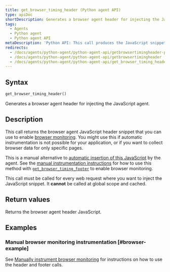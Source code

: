 ```yaml
---
title: get_browser_timing_header (Python agent API)
type: apiDoc
shortDescription: Generates a browser agent header for injecting the JavaScript agent.
tags:
  - Agents
  - Python agent
  - Python agent API
metaDescription: 'Python API: This call produces the JavaScript snippet you can use to set up browser monitoring.'
redirects:
  - /docs/agents/python-agent/python-agent-api/getbrowsertimingheader-python-agent-api
  - /docs/agents/python-agent/python-agent-api/getbrowsertimingheader
  - /docs/agents/python-agent/python-agent-api/get_browser_timing_header
---
```


## Syntax

```py
get_browser_timing_header()
```

Generates a browser agent header for injecting the JavaScript agent.

## Description

This call returns the browser agent JavaScript header snippet that you can use to enable [browser monitoring](/docs/agents/python-agent/supported-features/page-load-timing-python). You might use this if automatic instrumentation is not possible for your application, or if you want to collect browser data for only specific pages.

This is a manual alternative to [automatic insertion of this JavaScript](/docs/browser/new-relic-browser/installation-configuration/add-apps-new-relic-browser#select-apm-app) by the agent. See the [manual instrumentation instructions](/docs/agents/python-agent/supported-features/page-load-timing-python#manual_instrumentation) for how to use this method with [`get_browser_timing_footer`](/docs/agents/python-agent/python-agent-api/get_browser_timing_footer) to enable browser monitoring.

This call must be called for every web request where you want to inject the JavaScript snippet. It **cannot** be called at global scope and cached.

## Return values

Returns the browser agent header JavaScript.

## Examples

### Manual browser monitoring instrumentation [#browser-example]

See [Manually instrument browser monitoring](/docs/agents/python-agent/supported-features/page-load-timing-python#manual_instrumentation) for instructions on how to use the header and footer calls.
